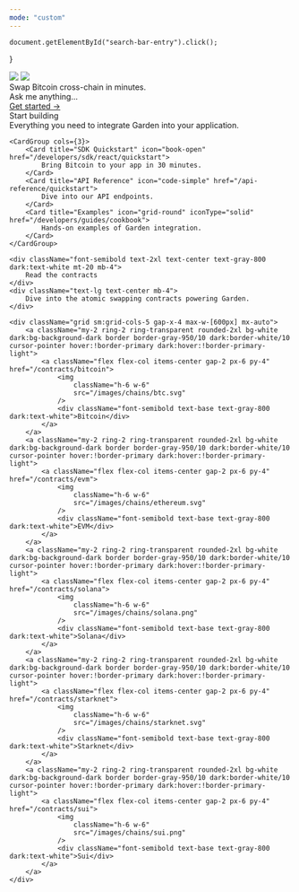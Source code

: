 ```yaml
---
mode: "custom"
---
```


    document.getElementById("search-bar-entry").click();
}

<div className="w-full h-96 px-4 flex flex-col items-center justify-center bg-[#e4ebf2] dark:bg-white/5 dark:text-white">
    <div className="w-full max-w-[400px] sm:max-w-[600px]">
        <img
            className="w-full hidden dark:block"
            src="/logo/dark.svg"
        />
        <img
            className="w-full block dark:hidden"
            src="/logo/light.svg"
        />
    </div>
    <div className="text-xl mt-2">
        Swap Bitcoin cross-chain in minutes.
    </div>
    <div className="flex items-center w-full max-w-[450px] border border-white/10 ring-1 ring-gray-400/20 rounded-lg mt-10 px-4 py-2" onClick={openSearch}>
        Ask me anything...
    </div>
    <a className="mt-6" href="/home/about">
        <div className="inline-flex bg-primary-dark text-white rounded-full px-4 py-1.5 hover:opacity-[0.9]">Get started →</div>
    </a>
</div>

<div className="max-w-8xl mx-auto my-24 px-4 lg:px-8">
    <div className="font-semibold text-2xl text-center text-gray-800 dark:text-white mb-2">
        Start building
    </div>
    <div className="text-lg text-center mb-4">
        Everything you need to integrate Garden into your application.
    </div>

    <CardGroup cols={3}>
        <Card title="SDK Quickstart" icon="book-open" href="/developers/sdk/react/quickstart">
            Bring Bitcoin to your app in 30 minutes.
        </Card>
        <Card title="API Reference" icon="code-simple" href="/api-reference/quickstart">
            Dive into our API endpoints.
        </Card>
        <Card title="Examples" icon="grid-round" iconType="solid" href="/developers/guides/cookbook">
            Hands-on examples of Garden integration.
        </Card>
    </CardGroup>

    <div className="font-semibold text-2xl text-center text-gray-800 dark:text-white mt-20 mb-4">
        Read the contracts
    </div>
    <div className="text-lg text-center mb-4">
        Dive into the atomic swapping contracts powering Garden.
    </div>

    <div className="grid sm:grid-cols-5 gap-x-4 max-w-[600px] mx-auto">
        <a className="my-2 ring-2 ring-transparent rounded-2xl bg-white dark:bg-background-dark border border-gray-950/10 dark:border-white/10 cursor-pointer hover:!border-primary dark:hover:!border-primary-light">
            <a className="flex flex-col items-center gap-2 px-6 py-4" href="/contracts/bitcoin">
                <img
                    className="h-6 w-6"
                    src="/images/chains/btc.svg"
                />
                <div className="font-semibold text-base text-gray-800 dark:text-white">Bitcoin</div>
            </a>
        </a>
        <a className="my-2 ring-2 ring-transparent rounded-2xl bg-white dark:bg-background-dark border border-gray-950/10 dark:border-white/10 cursor-pointer hover:!border-primary dark:hover:!border-primary-light">
            <a className="flex flex-col items-center gap-2 px-6 py-4" href="/contracts/evm">
                <img
                    className="h-6 w-6"
                    src="/images/chains/ethereum.svg"
                />
                <div className="font-semibold text-base text-gray-800 dark:text-white">EVM</div>
            </a>
        </a>
        <a className="my-2 ring-2 ring-transparent rounded-2xl bg-white dark:bg-background-dark border border-gray-950/10 dark:border-white/10 cursor-pointer hover:!border-primary dark:hover:!border-primary-light">
            <a className="flex flex-col items-center gap-2 px-6 py-4" href="/contracts/solana">
                <img
                    className="h-6 w-6"
                    src="/images/chains/solana.png"
                />
                <div className="font-semibold text-base text-gray-800 dark:text-white">Solana</div>
            </a>
        </a>
        <a className="my-2 ring-2 ring-transparent rounded-2xl bg-white dark:bg-background-dark border border-gray-950/10 dark:border-white/10 cursor-pointer hover:!border-primary dark:hover:!border-primary-light">
            <a className="flex flex-col items-center gap-2 px-6 py-4" href="/contracts/starknet">
                <img
                    className="h-6 w-6"
                    src="/images/chains/starknet.svg"
                />
                <div className="font-semibold text-base text-gray-800 dark:text-white">Starknet</div>
            </a>
        </a>
        <a className="my-2 ring-2 ring-transparent rounded-2xl bg-white dark:bg-background-dark border border-gray-950/10 dark:border-white/10 cursor-pointer hover:!border-primary dark:hover:!border-primary-light">
            <a className="flex flex-col items-center gap-2 px-6 py-4" href="/contracts/sui">
                <img
                    className="h-6 w-6"
                    src="/images/chains/sui.png"
                />
                <div className="font-semibold text-base text-gray-800 dark:text-white">Sui</div>
            </a>
        </a>
    </div>
</div>
